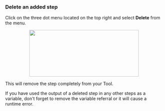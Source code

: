 ### Delete an added step

Click on the three dot menu located on the top right and select **Delete** from the menu.
<p align="center">
<img width="350" height="150" align="center" src="/images/build-custom-tools/tool-step/add-delete-condition-loop.png" />
</p>

This will remove the step completely from your Tool. 

<Tip>
If you have used the output of a deleted step in any other steps as a variable, don't forget to remove the variable referral 
or it will cause a runtime error.
</Tip>


